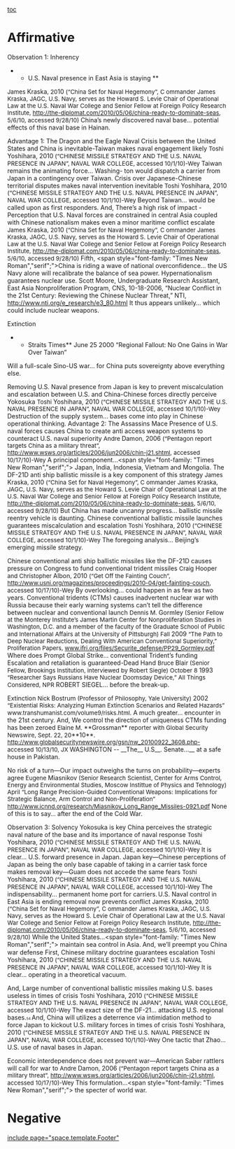 [[toc]]
=Affirmative= 

Observation 1: Inherency 
**<span style="mso-bidi-font-weight: normal;">U.S. Naval presence in East Asia is staying  </span>**
<span style="font-size: 10pt;">James </span><span class="cite">Kraska</span><span style="font-size: 10pt;">, 20</span><span class="cite">10 </span><span style="font-size: 10pt;">(“China Set for Naval Hegemony”, C ommander James Kraska, JAGC, U.S. Navy, serves as the Howard S. Levie Chair of Operational Law at the U.S. Naval War College and Senior Fellow at Foreign Policy Research Institute, </span><span style="color: windowtext; font-size: 10pt; text-decoration: none;">[[http://the-diplomat.com/2010/05/06/china-ready-to-dominate-seas]]</span><span style="font-size: 10pt;">, 5/6/10, accessed 9/28/10) </span>
China’s newly discovered naval base…<span class="underline"> potential effects of this naval base in Hainan. </span>

Advantage 1: The Dragon and the Eagle 
Naval Crisis between the United States and China is inevitable-Taiwan makes naval engagement likely 
<span style="font-size: 10pt;">Toshi </span><span class="cite">Yoshihara, 2010</span><span style="font-size: 10pt;"> (“CHINESE MISSILE STRATEGY AND THE U.S. NAVAL PRESENCE IN JAPAN”, NAVAL WAR COLLEGE, accessed 10/1/10)-Wey </span>
<span class="underline">Taiwan remains the animating force<span style="text-decoration: none; text-underline: none;">…</span> Washing- ton would dispatch a carrier from Japan in a contingency over Taiwan. </span>
<span class="underline"><span style="font-size: 10pt;"> </span></span>
Crisis over Japanese-Chinese territorial disputes makes naval intervention inevitable 
<span style="font-size: 10pt;">Toshi </span><span class="cite">Yoshihara, 2010</span><span style="font-size: 10pt;"> (“CHINESE MISSILE STRATEGY AND THE U.S. NAVAL PRESENCE IN JAPAN”, NAVAL WAR COLLEGE, accessed 10/1/10)-Wey </span>
Beyond Taiwan…<span class="underline"> would be called upon as first responders. </span>
<span class="underline"> </span>
And, There’s a high risk of impact - Perception that U.S. Naval forces are constrained in central Asia coupled with Chinese nationalism makes even a minor maritime conflict escalate
<span style="font-size: 10pt;">James </span><span class="cite">Kraska</span><span style="font-size: 10pt;">, 20</span><span class="cite">10 </span><span style="font-size: 10pt;">(“China Set for Naval Hegemony”, C ommander James Kraska, JAGC, U.S. Navy, serves as the Howard S. Levie Chair of Operational Law at the U.S. Naval War College and Senior Fellow at Foreign Policy Research Institute, </span><span style="color: windowtext; font-size: 10pt; text-decoration: none;">[[http://the-diplomat.com/2010/05/06/china-ready-to-dominate-seas]]</span><span style="font-size: 10pt;">, 5/6/10, accessed 9/28/10) </span>
Fifth, <span class="Emphasis2"><span style="font-family: "Times New Roman","serif";">China is riding a wave of national overconfidenc</span></span>e…<span class="underline"> the US Navy alone will recalibrate the balance of sea power. </span>
<span class="underline"> </span>
Hypernationalism guarantees nuclear use. 
Scott <span class="cite">Moore</span>, Undergraduate Research Assistant, East Asia Nonproliferation Program, CNS, 10-18-<span class="cite">2006</span>, “Nuclear Conflict in the 21st Century: Reviewing the Chinese Nuclear Threat,” NTI, <span style="color: windowtext; text-decoration: none; text-underline: none;">[[http://www.nti.org/e_research/e3_80.html]]</span>
It thus appears unlikely…<span class="underline"> which could include nuclear weapons</span>.

Extinction
**Straits Times** June 25 <span class="cite">2000</span> “Regional Fallout: No One Gains in War Over Taiwan”
Will a full-scale Sino-US war… for China puts sovereignty above everything else.

Removing U.S. Naval presence from Japan is key to prevent miscalculation and escalation between U.S. and China-Chinese forces directly perceive Yokosuka 
<span style="font-size: 10pt;">Toshi </span><span class="cite">Yoshihara, 2010</span><span style="font-size: 10pt;"> (“CHINESE MISSILE STRATEGY AND THE U.S. NAVAL PRESENCE IN JAPAN”, NAVAL WAR COLLEGE, accessed 10/1/10)-Wey </span>
<span class="underline">Destruction of the supply system… bases come into play in Chinese operational thinking. </span>
<span class="underline"> </span>
Advantage 2: The Assassins Mace 
Presence of U.S. naval forces causes China to create anti access weapon systems to counteract U.S. naval superiority 
<span style="font-size: 10pt;">Andre </span><span class="cite">Damon</span><span style="font-size: 10pt;">, </span><span class="cite">2006</span><span style="font-size: 10pt;"> (“Pentagon report targets China as a military threat”, </span><span style="font-size: 10pt;">[[http://www.wsws.org/articles/2006/jun2006/chin-j21.shtml]]</span><span style="font-size: 10pt;">, accessed 10/17/10)-Wey </span>
<span class="underline">A principal component…</span><span class="Emphasis2"><span style="font-family: "Times New Roman","serif";"> Japan</span></span><span class="underline">, India, Indonesia, Vietnam and Mongolia. </span>
<span style="font-size: 10pt;"> </span>
<span style="font-size: 10pt;"> </span>
<span class="underline"><span style="text-decoration: none; text-underline: none;">The DF-21D anti ship ballistic missile is a key component of this strategy  </span></span>
<span style="font-size: 10pt;">James </span><span class="cite">Kraska</span><span style="font-size: 10pt;">, 20</span><span class="cite">10 </span><span style="font-size: 10pt;">(“China Set for Naval Hegemony”, C ommander James Kraska, JAGC, U.S. Navy, serves as the Howard S. Levie Chair of Operational Law at the U.S. Naval War College and Senior Fellow at Foreign Policy Research Institute, </span><span style="color: windowtext; font-size: 10pt; text-decoration: none;">[[http://the-diplomat.com/2010/05/06/china-ready-to-dominate-seas]]</span><span style="font-size: 10pt;">, 5/6/10, accessed 9/28/10)</span><span class="underline"> </span>
<span class="underline">But China has made uncanny progress… ballistic missile reentry vehicle is daunting. </span>
<span class="underline"> </span>
Chinese conventional ballistic missile launches guarantees miscalculation and escalation 
<span style="font-size: 10pt;">Toshi </span><span class="cite">Yoshihara, 2010</span><span style="font-size: 10pt;"> (“CHINESE MISSILE STRATEGY AND THE U.S. NAVAL PRESENCE IN JAPAN”, NAVAL WAR COLLEGE, accessed 10/1/10)-Wey </span>
The foregoing analysis… Beijing’s emerging missile strategy.

Chinese conventional anti ship ballistic missiles like the DF-21D causes pressure on Congress to fund conventional trident missiles
<span style="font-size: 10pt;">Craig </span><span class="cite">Hooper</span><span style="font-size: 10pt;"> and Christopher </span><span class="cite">Albon</span><span style="font-size: 10pt;">, </span><span class="cite">2010</span><span style="font-size: 10pt;"> (“Get Off the Fainting Couch”, </span><span style="font-size: 10pt;">[[http://www.usni.org/magazines/proceedings/2010-04/get-fainting-couch]]</span><span style="font-size: 10pt;">, accessed 10/17/10)-Wey </span>
<span class="underline">By overlooking… could happen in as few as two years. </span>
<span style="font-size: 10pt;"> </span>
Conventional tridents (CTMs) causes inadvertent nuclear war with Russia because their early warning systems can’t tell the difference between nuclear and conventional launch 
<span style="font-size: 10pt;">Dennis M. </span><span class="cite">Gormley</span><span style="font-size: 10pt;"> (Senior Fellow at the Monterey Institute’s James Martin Center for Nonproliferation Studies in Washington, D.C. and a member of the faculty of the Graduate School of Public and International Affairs at the University of Pittsburgh) Fall </span><span class="cite">2009</span><span style="font-size: 10pt;"> “The Path to Deep Nuclear Reductions, Dealing With American Conventional Superiority,” Proliferation Papers, </span><span style="color: windowtext; font-size: 10pt; text-decoration: none;">[[http://www.ifri.org/files/Securite_defense/PP29_Gormley.pdf|www.ifri.org/files/Securite_defense/PP29_Gormley.pdf]]</span><span style="font-size: 10pt;"> </span>
<span class="underline">Where does Prompt Global Strike… conventional Trident’s funding </span>
<span class="underline"> </span>
Escalation and retaliation is guaranteed-Dead Hand
<span style="font-size: 10pt;">Bruce </span><span class="cite">Blair</span><span style="font-size: 10pt;"> (Senior Fellow, Brookings Institution, interviewed by Robert Siegle) October 8 </span><span class="cite">1993</span><span style="font-size: 10pt;"> “Researcher Says Russians Have Nuclear Doomsday Device,” All Things Considered, NPR </span>
ROBERT SIEGEL… before the break-up.

Extinction 
<span style="font-size: 10pt;">Nick </span><span class="cite">Bostrum</span><span style="font-size: 10pt;"> (Professor of Philosophy, Yale University) </span><span class="cite">2002</span><span style="font-size: 10pt;"> “Existential Risks: Analyzing Human Extinction Scenarios and Related Hazards” www.transhumanist.com/volume9/risks.html. </span>
<span class="underline">A much greater…</span> encounter in the 21st century.
<span style="font-size: 10pt;"> </span>
And, We control the direction of uniqueness CTMs funding has been zeroed
<span style="font-size: 10pt;">Elaine M. </span>**Grossman**<span style="font-size: 10pt;"> reporter with Global Security Newswire, Sept. 22, 20</span>**10**<span style="font-size: 10pt;">. </span>
<span style="font-size: 10pt;">[[http://www.globalsecuritynewswire.org/gsn/nw_20100922_3608.php-]]</span><span style="font-size: 10pt;"> accessed 10/13/10, JX </span>
WASHINGTON -- __The__ U.S__. Senate…__ at a safe house in Pakistan.

No risk of a turn—Our impact outweighs the turns on probability—experts agree
<span style="font-size: 10pt;">Eugene </span><span class="cite">Miasnikov</span><span style="font-size: 10pt;"> (Senior Research Scientist, Center for Arms Control, Energy and Environmental Studies, Moscow Instittue of Physics and Tehnology) April “Long Range Precision-Guided Conventional Weapons: Implications for Strategic Balance, Arm Control and Non-Proliferation” http://www.icnnd.org/research/Miasnikov_Long_Range_Missiles-0921.pdf </span>
None of this is to say…<span class="underline"> after the end of the Cold War</span>. 

Observation 3: Solvency 
Yokosuka is key China perceives the strategic naval nature of the base and its importance of naval response
<span style="font-size: 10pt;">Toshi </span><span class="cite">Yoshihara, 2010</span><span style="font-size: 10pt;"> (“CHINESE MISSILE STRATEGY AND THE U.S. NAVAL PRESENCE IN JAPAN”, NAVAL WAR COLLEGE, accessed 10/1/10)-Wey </span>
<span style="font-weight: normal;">It is clear… U.S. forward presence in Japan. </span>
<span style="font-weight: normal;"> </span>
Japan key—Chinese perceptions of Japan as being the only base capable of taking in a carrier task force makes removal key—Guam does not accede the same fears 
<span style="font-size: 10pt;">Toshi </span><span class="cite">Yoshihara, 2010</span><span style="font-size: 10pt;"> (“CHINESE MISSILE STRATEGY AND THE U.S. NAVAL PRESENCE IN JAPAN”, NAVAL WAR COLLEGE, accessed 10/1/10)-Wey </span>
<span style="font-weight: normal;">The indispensability… permanent home port for carriers.</span><span style="font-size: 6.0pt;"> </span>
<span style="font-size: 6.0pt;"> </span>
U.S. Naval control in East Asia is ending removal now prevents conflict 
<span style="font-size: 10pt;">James </span><span class="cite">Kraska</span><span style="font-size: 10pt;">, 20</span><span class="cite">10 </span><span style="font-size: 10pt;">(“China Set for Naval Hegemony”, C ommander James Kraska, JAGC, U.S. Navy, serves as the Howard S. Levie Chair of Operational Law at the U.S. Naval War College and Senior Fellow at Foreign Policy Research Institute, </span><span style="color: windowtext; font-size: 10pt; text-decoration: none;">[[http://the-diplomat.com/2010/05/06/china-ready-to-dominate-seas]]</span><span style="font-size: 10pt;">, 5/6/10, accessed 9/28/10) </span>
<span class="underline">While the United States…</span><span class="Emphasis2"><span style="font-family: "Times New Roman","serif";"> maintain sea control in Asia.</span><span style="font-family: 'Times New Roman',serif;"> </span></span>
<span style="font-size: 10pt; font-weight: normal;"> </span>
And, we’ll preempt you China war defense
First, Chinese military doctrine guarantees escalation 
<span style="font-size: 10pt;">Toshi </span><span class="cite">Yoshihara, 2010</span><span style="font-size: 10pt;"> (“CHINESE MISSILE STRATEGY AND THE U.S. NAVAL PRESENCE IN JAPAN”, NAVAL WAR COLLEGE, accessed 10/1/10)-Wey </span>
<span style="font-weight: normal;">It is clear… operating in a theoretical vacuum. </span>

And, Large number of conventional ballistic missiles making U.S. bases useless in times of crisis 
<span style="font-size: 10pt;">Toshi </span><span class="cite">Yoshihara, 2010</span><span style="font-size: 10pt;"> (“CHINESE MISSILE STRATEGY AND THE U.S. NAVAL PRESENCE IN JAPAN”, NAVAL WAR COLLEGE, accessed 10/1/10)-Wey </span>
<span style="font-weight: normal;">The exact size of the DF-21… attacking U.S. regional bases.</span><span style="font-size: 6pt; font-weight: normal;">54 </span>
<span style="font-size: 6.0pt;"> </span>
And, China will utilizes a deterrence via intimidation method to force Japan to kickout U.S. military forces in times of crisis 
<span style="font-size: 10pt;">Toshi </span><span class="cite">Yoshihara, 2010</span><span style="font-size: 10pt;"> (“CHINESE MISSILE STRATEGY AND THE U.S. NAVAL PRESENCE IN JAPAN”, NAVAL WAR COLLEGE, accessed 10/1/10)-Wey </span>
<span style="font-weight: normal;">One tactic that Zhao… U.S. use of naval bases in Japan. </span>

Economic interdependence does not prevent war—American Saber rattlers will call for war to 
<span style="font-size: 10pt;">Andre </span><span class="cite">Damon</span><span style="font-size: 10pt;">, </span><span class="cite">2006</span><span style="font-size: 10pt;"> (“Pentagon report targets China as a military threat”, </span><span style="font-size: 10pt;">[[http://www.wsws.org/articles/2006/jun2006/chin-j21.shtml]]</span><span style="font-size: 10pt;">, accessed 10/17/10)-Wey </span>
<span class="underline">This formulation…</span><span class="Emphasis2"><span style="font-family: "Times New Roman","serif";"> the specter of world war.</span></span><span class="underline"> </span>
<span style="font-size: 10pt; font-weight: normal;"> </span>

=Negative= 

[[include page="space.template.Footer"]]